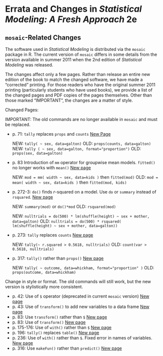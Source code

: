Errata and Changes in *Statistical Modeling: A Fresh Approach* 2e
========================================================

## `mosaic`-Related Changes

The software used in *Statistical Modeling* is distributed via the `mosaic` package in R.  The current version of `mosaic` differs in some details from the version available in summer 2011 when the 2nd edition of *Statistical Modeling* was released.  

The changes affect only a few pages. Rather than release an entire new edition of the book to match the changed software, we have made a "corrected" printing.  For those readers who have the original summer 2011 printing (particularly students who have used books), we provide a list of the changed pages and PDF copies of the pages themselves.  Other than those marked "IMPORTANT", the changes are a matter of style.

Changed Pages:

IMPORTANT: The old commands are no longer available in `mosaic` and must be replaced.

* p. 71: `tally` replaces `props` and `counts`  [New Page](p71.pdf)

    NEW: ```tally( ~ sex, data=galton)```
    OLD: ```props(counts, data=galton)```
    NEW: ```tally ( ~ sex, data=galton, format="proportion")```
    OLD: ```props(sex, data=galton)```
    
* p. 83 Introduction of `mm` operator for groupwise mean models. ```fitted()``` no longer works with ```mean()``` [New page](p83.pdf)

    NEW: ```mod = mm( width ~ sex, data=kids )``` then ```fitted(mod)```
    OLD: ```mod = mean( width ~ sex, data=kids )``` then ```fitted(mod, kids)```
    
* p. 272-3: `do()` finds $r$-squared on a model.  Use `do` or `summary` instead of `rsquared`. [New page](p272-3.pdf)

    NEW: `summary(mod)` or `do()*mod`
    OLD: `rsquared(mod)`

    NEW: ```nulltrials = do(500) * lm(shuffle(height) ~ sex + mother, data=galton)```
    OLD: ```nulltrials = do(500) * rsquared( lm(shuffle(height) ~ sex + mother, data=galton))```

* p. 273: `tally` replaces `counts` [New page](p272-3.pdf)

    NEW: ```tally(~ r.squared > 0.5618, nulltrials)```
    OLD: ```count(var > 0.5618, nulltrials)```

* p. 317: `tally()` rather than `props()` [New page](p317.pdf)

    NEW: ```tally( ~ outcome, data=whickham, format="proportion" )```
    OLD: ```props(outcome, data=whickham)```
    
Change in style or format.  The old commands will still work, but the new version is stylistically more consistent.

* p. 42: Use of `$` operator (deprecated in current `mosaic` version) [New page](p42.pdf)
* p. 43: Use of `transform()` to add new variables to a data frame [New page](p43.pdf)
* p. 83: Use `transform()` rather than `$` [New page](p83.pdf)
* p. 83: Use of `transform()` [New page](p83.pdf)
* p. 175-176: Use of `with()` rather than `$` [New page](p175-6.pdf)
* p. 196: `tally()` replaces `table()` [New page](p196.pdf)
* p. 236: Use of `with()` rather than `$`.  Fixed error in names of variables. [New page](p236.pdf)
* p. 316: Use `makeFun()` rather than `predict()` [New page](p316.pdf)




